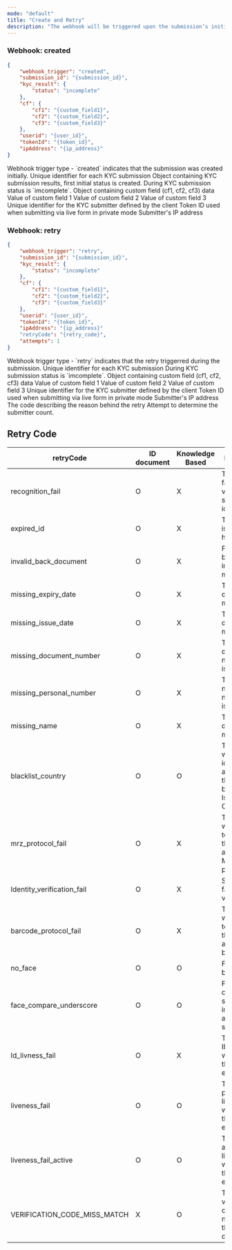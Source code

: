 ```yaml
---
mode: "default"
title: "Create and Retry"
description: "The webhook will be triggered upon the submission’s initial creation. Additionally, the event will be triggered if it occurs during the retry of the KYC submission process. "
---
```


### Webhook: created

```json created-response.json
{
    "webhook_trigger": "created",
    "submission_id": "{submission_id}",
    "kyc_result": {
        "status": "incomplete"
    },
    "cf": {
        "cf1": "{custom_field1}",
        "cf2": "{custom_field2}",
        "cf3": "{custom_field3}"
    },
    "userid": "{user_id}",
    "tokenId": "{token_id}",
    "ipAddress": "{ip_address}"
}
```

<ResponseField name="webhook_trigger" type="string">
  Webhook trigger type - `created` indicates that the submission was created initially.
</ResponseField>

<ResponseField name="submission_id" type="string">
  Unique identifier for each KYC submission
</ResponseField>

<ResponseField name="kyc_result" type="object">
  Object containing KYC submission results, first initial status is created.

  <Expandable title="properties">
    <ResponseField name="status" type="string">
      During KYC submission status is `imcomplete`.
    </ResponseField>
  </Expandable>
</ResponseField>

<ResponseField name="cf" type="object">
  Object containing custom field (cf1, cf2, cf3) data

  <Expandable title="properties">
    <ResponseField name="cf1" type="string">
      Value of custom field 1
    </ResponseField>
    <ResponseField name="cf2" type="string">
      Value of custom field 2
    </ResponseField>
    <ResponseField name="cf3" type="string">
      Value of custom field 3
    </ResponseField>
  </Expandable>
</ResponseField>

<ResponseField name="userid" type="string">
  Unique identifier for the KYC submitter defined by the client
</ResponseField>

<ResponseField name="tokenId" type="string">
  Token ID used when submitting via live form in private mode
</ResponseField>

<ResponseField name="ipAddress" type="string">
  Submitter's IP address
</ResponseField>

### Webhook: retry

```json retry-response.json
{
    "webhook_trigger": "retry",
    "submission_id": "{submission_id}",
    "kyc_result": {
        "status": "incomplete"
    },
    "cf": {
        "cf1": "{custom_field1}",
        "cf2": "{custom_field2}",
        "cf3": "{custom_field3}"
    },
    "userid": "{user_id}",
    "tokenId": "{token_id}",
    "ipAddress": "{ip_address}"
    "retryCode": "{retry_code}",
    "attempts": 1
}
```

<ResponseField name="webhook_trigger" type="string">
  Webhook trigger type - `retry` indicates that the retry triggerred during the submission.
</ResponseField>

<ResponseField name="submission_id" type="string">
  Unique identifier for each KYC submission
</ResponseField>

<ResponseField name="kyc_result" type="object">
  <Expandable title="properties">
    <ResponseField name="status" type="string">
      During KYC submission status is `imcomplete`.
    </ResponseField>
  </Expandable>
</ResponseField>

<ResponseField name="cf" type="object">
  Object containing custom field (cf1, cf2, cf3) data

  <Expandable title="properties">
    <ResponseField name="cf1" type="string">
      Value of custom field 1
    </ResponseField>
    <ResponseField name="cf2" type="string">
      Value of custom field 2
    </ResponseField>
    <ResponseField name="cf3" type="string">
      Value of custom field 3
    </ResponseField>
  </Expandable>
</ResponseField>

<ResponseField name="userid" type="string">
  Unique identifier for the KYC submitter defined by the client
</ResponseField>

<ResponseField name="tokenId" type="string">
  Token ID used when submitting via live form in private mode
</ResponseField>

<ResponseField name="ipAddress" type="string">
  Submitter's IP address
</ResponseField>

<ResponseField name="retryCode" type="string">
  The code describing the reason behind the retry
</ResponseField>

<ResponseField name="attempts" type="int">
  Attempt to determine the submitter count.
</ResponseField>

## Retry Code

| retryCode                    | ID document | Knowledge Based | Description                                                                       |
| ---------------------------- | ----------- | --------------- | --------------------------------------------------------------------------------- |
| recognition_fail             | O           | X               | The system failed to verify the submitter’s identification.                       |
| expired_id                   | O           | X               | The ID card is dated and has expired.                                             |
| invalid_back_document        | O           | X               | Front and back side image mismatch.                                               |
| missing_expiry_date          | O           | X               | The expiry date data is missing.                                                  |
| missing_issue_date           | O           | X               | The issue date  data is missing.                                                  |
| missing_document_number      | O           | X               | The document number data is missing.                                              |
| missing_personal_number      | O           | X               | The personal number(ID number) data is missing.                                   |
| missing_name                 | O           | X               | The name data is missing.                                                         |
| blacklist_country            | O           | O               | The country was identified as a blacklist by the system based on Issuing Country. |
| mrz_protocol_fail            | O           | X               | The system was unable to retrieve the appropriate MRZ protocol.                   |
| Identity_verification_fail   | O           | X               | System failure to verify ID.                                                      |
| barcode_protocol_fail        | O           | X               | The system was unable to retrieve the appropriate barcode.                        |
| no_face                      | O           | O               | Face cannot be identified                                                         |
| face_compare_underscore      | O           | O               | Face compare scores were incapable of attaining a standard.                       |
| Id_livness_fail              | O           | X               | The score for ID liveliness was less than what is expected.                       |
| liveness_fail                | O           | O               | The score for passive liveliness was less than what is expected.                  |
| liveness_fail_active         | O           | O               | The score for active liveliness was less than what is expected.                   |
| VERIFICATION_CODE_MISS_MATCH | X           | O               | The verification code does not match the inputted code.                           |